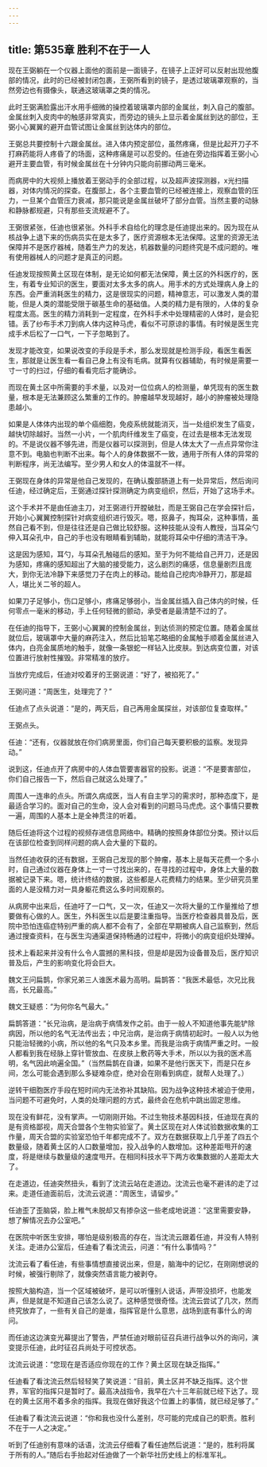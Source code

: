 ```yaml
---
---
---
```

title: 第535章 胜利不在于一人
---



现在王弼躺在一个仪器上面他的面前是一面镜子，在镜子上正好可以反射出现他腹部的情况，此时的已经被封闭包裹，王弼所看到的镜子，是透过玻璃罩观察的，当然旁边也有摄像头，联通这玻璃罩之类的情况。

此时王弼满脸露出汗水用手细微的操控着玻璃罩内部的金属丝，刺入自己的腹部。金属丝刺入皮肉中的触感非常真实，而旁边的镜头上显示着金属丝到达的部位，王弼小心翼翼的避开血管试图让金属丝到达体内的部位。

王弼总共要控制十六跟金属丝。进入体内预定部位，虽然疼痛，但是比起开刀子不打麻药能将人疼昏了的场面，这种疼痛是可以忍受的。任迪在旁边指挥着王弼小心避开主要血管，有时候金属丝在十分钟内只能向前挪动两三毫米。

而病房中的大视频上播放着王弼动手的全部过程，以及超声波探测器，x光扫描器，对体内情况的探查。在腹部上，各个主要血管的已经被连接上，观察血管的压力，一旦某个血管压力衰减，那只能说是金属丝破坏了部分血管。当然主要的动脉和静脉都规避，只有那些支流规避不了。

王弼很紧张，任迪也很紧张。外科手术自给化的理念是任迪提出来的。因为现在从核战争上退下来的伤病员实在是太多了，医疗资源根本无法保障。这里的资源无法保障并不是医疗器械，随着生产力的发达，机器数量的问题终究是不成问题的。唯有使用器械人的问题才是真正的问题。

任迪发现按照黄土区现在体制，是无论如何都无法保障，黄土区的外科医疗的，医生，有着专业知识的医生，要面对太多太多的病人。用手术的方式处理病人身上的东西。会严重消耗医生的精力，这是很现实的问题，精神意志，可以激发人类的潜能，但是人类的潜能受限于碳基生命的基础值。人类的精力是有限的，人体的复杂程度太高。医生的精力消耗到一定程度，在外科手术中处理精密的人体时，是会犯错。丢了纱布手术刀到病人体内这种马虎，看似不可原谅的事情。有时候是医生完成手术后松了一口气，一下子忽略到了。

发现才能改变，如果说改变的手段是手术，那么发现就是检测手段，看医生看医生，那就是让医生看一看自己身上有没有毛病。就算有仪器辅助，有时候是需要一寸一寸的扫过，仔细的看看完后才能确诊。

而现在黄土区中所需要的手术量，以及对一位位病人的检测量，单凭现有的医生数量，根本是无法兼顾这么繁重的工作的。肿瘤越早发现越好，越小的肿瘤被处理隐患越小。

如果是人体体内出现的单个癌细胞，免疫系统就能消灭，当一处组织发生了癌变，越快切除越好。当然一小片，一个肌肉纤维发生了癌变，在过去是根本无法发现的。不是说仪器不够先进，而是仪器可以探测到，但是人体太大了一点点异常你注意不到。电脑也判断不出来。每个人的身体数据不一致，通用于所有人体的异常的判断程序，尚无法编写。至少男人和女人的体温就不一样。

王弼现在身体的异常是他自己发现的，在确认腹部肠道上有一处异常后，然后询问任迪，经过确定后，王弼通过探针探测确定为病变组织，然后，开始了这场手术。

这个手术并不是由任迪主刀，对王弼进行开膛破肚，而是王弼自己在学会探针后，开始小心翼翼控制探针对病变组织进行毁灭。嗯，抠鼻子，掏耳朵，这种事情，虽然自己看不到，但是往往还是自己做比较舒服。这种技能从没有人教授，当耳朵勺伸入耳朵孔中，自己的手也没有眼睛看到辅助，就能将耳朵中仔细的清洁干净。

这是因为感知，耳勺，与耳朵孔触碰后的感知。至于为何不能给自己开刀，还是因为感知，疼痛的感知超出了大脑的接受能力，这么剧烈的痛感，信息量剧烈且庞大，到你无法冷静下来感觉刀子在肉上的移动。能给自己挖肉冷静开刀，那是超人，堪比关二爷的超人。

如果刀子足够小，伤口足够小，疼痛足够弱小，当金属丝插入自己体内的时候，任何零点一毫米的移动，手上任何轻微的颤动，承受者是最清楚不过的了。

在任迪的指导下，王弼小心翼翼的控制金属丝，到达侦测的预定位置。随着金属丝就位后，玻璃罩中大量的麻药注入，然后比铅笔芯略细的金属触手顺着金属丝进入体内，白亮金属质地的触手，就像一条银蛇一样钻入比皮肤。到达病变位置，对该位置进行放射性摧毁。非常精准的放疗。

当放疗完成后，任迪对咬着牙的王弼说道：“好了，被掐死了。”

王弼问道：“周医生，处理完了？”

任迪点了点头说道：“是的，两天后，自己再用金属探丝，对该部位复查取样。”

王弼点头。

任迪：“还有，仪器就放在你们病房里面，你们自己每天要积极的监察。发现异动。”

说到这，任迪点开了病房中的人体血管要害器官的投影。说道：“不是要害部位，你们自己报告一下，然后自己就这么处理了。”

周围人一连串的点头。所谓久病成医，当人有自主学习的需求时，那种态度下，是最适合学习的。面对自己的生命，没人会对看到的问题马马虎虎。这个事情只要教一遍，周围的人基本上是全神贯注的听着。

随后任迪将这个过程的视频存进信息网络中。精确的按照身体部位分类。预计以后在该部位检查到同样问题的病人会大量的下载的。

当然任迪收获的还有数据，王弼自己发现的那个肿瘤，基本上是每天花费一个多小时，自己通过仪器在身体上一寸一寸找出来的，在寻找的过程中，身体上大量的数据被记录下来。嗯，统计终结的数据，这些都是人花费精力的结果。至少研究员里面的人是没精力对一具身躯花费这么多时间观察的。

从病房中出来后，任迪吁了一口气，又一次，任迪又一次将大量的工作量推给了想要做有心做的人。医生，外科医生以后是要注重指导。当医疗检查器具普及后，医院中恐怕连癌症特别严重的病人都不会有了，全部在早期被病人自己监察到，然后通过搜查资料，在与医生沟通渠道保持畅通的过程中，将微小的病变组织处理掉。

技术上看起来并没有什么令人震撼的黑科技，但是却是因为设备普及后，医疗知识普及后，产生的影响变化将会巨大。

魏文王问扁鹊，你家兄弟三人谁医术最为高明。扁鹊答：“我医术最低，次兄比我高，长兄最高。”

魏文王疑惑：“为何你名气最大。”

扁鹊答道：“长兄治病，是治病于病情发作之前。由于一般人不知道他事先能铲除病因，所以他的名气无法传出去；中兄治病，是治病于病情初起时。一般人以为他只能治轻微的小病，所以他的名气只及本乡里。而我是治病于病情严重之时。一般人都看到我在经脉上穿针管放血、在皮肤上敷药等大手术，所以以为我的医术高明，名气因此响遍全国。”（当然扁鹊在自谦，如果不是他行医天下，而是只在乡间，怎么可能会遇到那么多疑难杂症，绝对会在刚看到病症，就帮人处理了。）

逆转干细胞医疗手段在短时间内无法弥补其缺陷。因为战争这种技术被迫于使用，当问题不可避免时，人类的处理问题的方式，最终会在危机中跳出固定思维。

现在没有鲜花，没有掌声。一切刚刚开始。不过生物技术基因科技，任迪现在真的是有资格鄙视，周天合盟各个生物实验室了。黄土区现在对人体试验数据收集的工作量，周天合盟的实验室恐怕千年都完成不了。双方在数据获取上几乎差了四五个数量级，随着黄土区的人口数量增加，投入战争的人数增加。这种差距甩开的速度，将是继续与数量级的速度甩开。在相同科技水平下两方收集数据的人差距太大了。

在走道边，任迪突然扭头，看到了沈流云站在走道边。沈流云也毫不避讳的走了过来。走道任迪面前后，沈流云说道：“周医生，请留步。”

任迪歪了歪脑袋，脸上稚气未脱却又有掺杂这一些老成地说道：“这里需要安静，想了解情况去办公室吧。”

在医院中听医生安排，哪怕是级别极高的存在，当沈流云跟着任迪，并没有人特别关注。走进办公室后，任迪看了看沈流云，问道：“有什么事情吗？”

沈流云看了看任迪，有些事情想直接说出来，但是，脑海中的记忆，在刚刚想说的时候，被强行剔除了，就像突然语言能力被剥夺。

按照大脑构造，当一个区域被破坏，是可以听懂别人说话，声带没损坏，也能发声，但是就是不知道自己该怎么说了。这种感觉很奇怪。沈流云尝试了几次，然而终究放弃了，一些有关自己的是谁，指挥官是什么意思，战场到底有事什么的询问。

而任迪这边演变光幕提出了警告，严禁任迪对眼前征召兵进行战争以外的询问，演变提示任迪，此时征召兵尚处于可控状态。

沈流云说道：“您现在是否适应你现在的工作？黄土区现在缺乏指挥。”

任迪看了看沈流云然后轻轻笑了笑说道：“目前，黄土区并不缺乏指挥。这个世界，军官的指挥只是暂时了。最高决战指令，我早在六十三年前就已经下达了。现在的黄土区用不着多余的指挥。我现在做好我这个位置上的事情，就已经足够了。”

任迪看了看沈流云说道：“你和我也没什么差别，尽可能的完成自己的职责。胜利不在于一人之决定。”

听到了任迪别有意味的话语，沈流云仔细看了看任迪然后说道：“是的，胜利将属于所有的人。”随后右手抬起对任迪做了一个新华社历史线上的标准军礼。